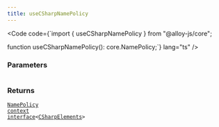 ```yaml
---
title: useCSharpNamePolicy
---
```







<Code code={`import { useCSharpNamePolicy } from "@alloy-js/core";

function useCSharpNamePolicy(): core.NamePolicy<CSharpElements>;`} lang="ts" />

### Parameters

<table>
  
</table>



### Returns

<code><a href="/reference/core/contexts/namepolicy/">NamePolicy context interface</a>&lt;<a href="/reference/csharp/types/csharpelements/">CSharpElements</a>></code>








